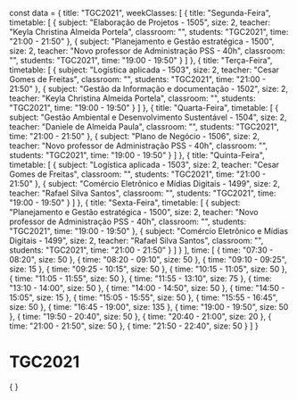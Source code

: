 const data = {
  title: "TGC2021",
  weekClasses: [
    {
      title: "Segunda-Feira",
      timetable: [
        {
          subject: "Elaboração de Projetos - 1505",
          size: 2,
          teacher: "Keyla Christina Almeida Portela",
          classroom: "",
          students: "TGC2021",
          time: "21:00 - 21:50"
        },
        {
          subject: "Planejamento e Gestão estratégica - 1500",
          size: 2,
          teacher: "Novo professor de Administração PSS - 40h",
          classroom: "",
          students: "TGC2021",
          time: "19:00 - 19:50"
        }
      ]
    },
    {
      title: "Terça-Feira",
      timetable: [
        {
          subject: "Logística aplicada - 1503",
          size: 2,
          teacher: "Cesar Gomes de Freitas",
          classroom: "",
          students: "TGC2021",
          time: "21:00 - 21:50"
        },
        {
          subject: "Gestão da Informação e documentação - 1502",
          size: 2,
          teacher: "Keyla Christina Almeida Portela",
          classroom: "",
          students: "TGC2021",
          time: "19:00 - 19:50"
        }
      ]
    },
    {
      title: "Quarta-Feira",
      timetable: [
        {
          subject: "Gestão Ambiental e Desenvolvimento Sustentável - 1504",
          size: 2,
          teacher: "Daniele de Almeida Paula",
          classroom: "",
          students: "TGC2021",
          time: "21:00 - 21:50"
        },
        {
          subject: "Plano de Negócio - 1506",
          size: 2,
          teacher: "Novo professor de Administração PSS - 40h",
          classroom: "",
          students: "TGC2021",
          time: "19:00 - 19:50"
        }
      ]
    },
    {
      title: "Quinta-Feira",
      timetable: [
        {
          subject: "Logística aplicada - 1503",
          size: 2,
          teacher: "Cesar Gomes de Freitas",
          classroom: "",
          students: "TGC2021",
          time: "21:00 - 21:50"
        },
        {
          subject: "Comércio Eletrônico e Mídias Digitais - 1499",
          size: 2,
          teacher: "Rafael Silva Santos",
          classroom: "",
          students: "TGC2021",
          time: "19:00 - 19:50"
        }
      ]
    },
    {
      title: "Sexta-Feira",
      timetable: [
        {
          subject: "Planejamento e Gestão estratégica - 1500",
          size: 2,
          teacher: "Novo professor de Administração PSS - 40h",
          classroom: "",
          students: "TGC2021",
          time: "19:00 - 19:50"
        },
        {
          subject: "Comércio Eletrônico e Mídias Digitais - 1499",
          size: 2,
          teacher: "Rafael Silva Santos",
          classroom: "",
          students: "TGC2021",
          time: "21:00 - 21:50"
        }
      ]
    }
  ],
  time: [
    {
      time: "07:30 - 08:20",
      size: 50
    },
    {
      time: "08:20 - 09:10",
      size: 50
    },
    {
      time: "09:10 - 09:25",
      size: 15
    },
    {
      time: "09:25 - 10:15",
      size: 50
    },
    {
      time: "10:15 - 11:05",
      size: 50
    },
    {
      time: "11:05 - 11:55",
      size: 50
    },
    {
      time: "11:55 - 13:10",
      size: 75
    },
    {
      time: "13:10 - 14:00",
      size: 50
    },
    {
      time: "14:00 - 14:50",
      size: 50
    },
    {
      time: "14:50 - 15:05",
      size: 15
    },
    {
      time: "15:05 - 15:55",
      size: 50
    },
    {
      time: "15:55 - 16:45",
      size: 50
    },
    {
      time: "16:45 - 19:00",
      size: 135
    },
    {
      time: "19:00 - 19:50",
      size: 50
    },
    {
      time: "19:50 - 20:40",
      size: 50
    },
    {
      time: "20:40 - 21:00",
      size: 20
    },
    {
      time: "21:00 - 21:50",
      size: 50
    },
    {
      time: "21:50 - 22:40",
      size: 50
    }
  ]
}

# TGC2021

<div>
    {
        <Grid
            title={data.title} 
            weekClasses={data.weekClasses} 
            time={data.time}
        />
    }
</div>